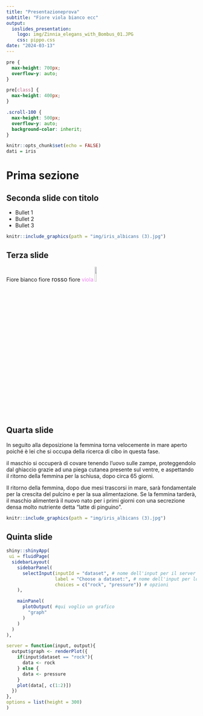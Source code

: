 ```yaml
---
title: "Presentazioneprova"
subtitle: "Fiore viola bianco ecc"
output: 
  ioslides_presentation:
    logo: img/Zinnia_elegans_with_Bombus_01.JPG
    css: pippo.css
date: "2024-03-13"
---
```


<style>
.forceBreak { -webkit-column-break-after: always; break-after: column; }
</style>

```css
pre {
  max-height: 700px;
  overflow-y: auto;
}

pre[class] {
  max-height: 400px;
}

.scroll-100 {
  max-height: 500px;
  overflow-y: auto;
  background-color: inherit;
}
```

```r
knitr::opts_chunk$set(echo = FALSE)
dati = iris
```

# Prima sezione

## Seconda slide con titolo

- Bullet 1
- Bullet 2
- Bullet 3

```r
knitr::include_graphics(path = "img/iris_albicans (3).jpg")
```

## Terza slide

Fiore bianco fiore <font size="3">rosso</font> fiore <span style="color:violet">viola</span> <img width="10%" height="10%" src="img/Iris-kaempferi-Viola-Giaggiolo-2.jpg">

## Quarta slide {.columns-2 .build} 

<div>

In seguito alla deposizione la femmina torna velocemente in mare aperto poiché è lei che si occupa della ricerca di cibo in questa fase.

</div> 

il maschio si occuperà di covare tenendo l’uovo sulle zampe, proteggendolo dal ghiaccio grazie ad una piega cutanea presente sul ventre, e aspettando il ritorno della femmina per la schiusa, dopo circa 65 giorni.

</div>

<p class="forceBreak"></p>

Il ritorno della femmina, dopo due mesi trascorsi in mare, sarà fondamentale per la crescita del pulcino e per la sua alimentazione. Se la femmina tarderà, il maschio alimenterà il nuovo nato per i primi giorni con una secrezione densa molto nutriente detta “latte di pinguino”.

```r
knitr::include_graphics(path = "img/iris_albicans (3).jpg")
```

## Quinta slide

```r

shiny::shinyApp(
 ui = fluidPage(
  sidebarLayout(
    sidebarPanel(
      selectInput(inputId = "dataset", # nome dell'input per il server
                  label = "Choose a dataset:", # nome dell'input per lo user
                  choices = c("rock", "pressure")) # opzioni
    ),

    mainPanel(
      plotOutput( #qui voglio un grafico 
        "graph"   
      )
    ) 
  )
),

server = function(input, output){
  output$graph <- renderPlot({
    if(input$dataset == "rock"){ 
      data <- rock
    } else {
      data <- pressure
    } 
    plot(data[, c(1:2)])
  })
}, 
options = list(height = 300)
)

```

